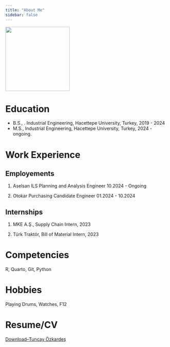 ```yaml
---
title: "About Me"
sidebar: false 
---
```


![](images/Vesikalık.jpg){fig-align="center" width="200"}

# Education

-   B.S., . Industrial Engineering, Hacettepe University, Turkey, 2019 - 2024
-   M.S., Industrial Engineering, Hacettepe University, Turkey, 2024 - ongoing.

# Work Experience

## Employements

1.  Aselsan ILS Planning and Analysis Engineer 10.2024 - Ongoing

2.  Otokar Purchasing Candidate Engineer 01.2024 - 10.2024

## Internships

1.  MKE A.Ş., Supply Chain Intern, 2023

2.  Türk Traktör, Bill of Material Intern, 2023

# Competencies

R, Quarto, Git, Python

# Hobbies

Playing Drums, Watches, F12

# Resume/CV

[Download--Tuncay Özkardeş](cv/CV_TuncayOzkardes.pdf)
